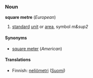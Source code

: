 ===Noun===
'''square metre''' (''European'')
#[[standard]] [[unit]] or [[area]], symbol ''m&sup2''

====Synonyms====
*[[square meter]] (''American'')

====Translations====
*Finnish: [[neliömetri]] ([[:fi:neliömetri|Suomi]])